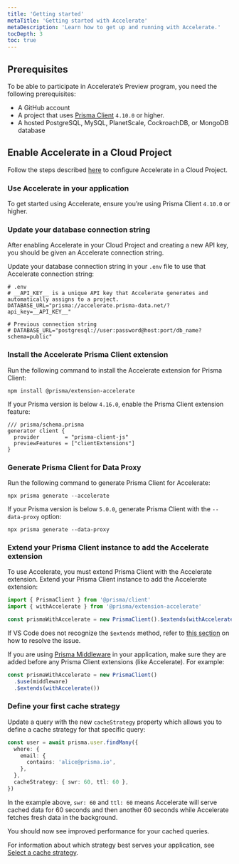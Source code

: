 ```yaml
---
title: 'Getting started'
metaTitle: 'Getting started with Accelerate'
metaDescription: 'Learn how to get up and running with Accelerate.'
tocDepth: 3
toc: true
---
```


<TopBlock>

</TopBlock>

## Prerequisites

To be able to participate in Accelerate’s Preview program, you need the following prerequisites:

- A GitHub account
- A project that uses [Prisma Client](/docs/concepts/components/prisma-client) `4.10.0` or higher.
- A hosted PostgreSQL, MySQL, PlanetScale, CockroachDB, or MongoDB database

## Enable Accelerate in a Cloud Project

Follow the steps described [here](/data-platform/cloud-projects/platform/projects#configure-accelerate) to configure Accelerate in a Cloud Project.

### Use Accelerate in your application

To get started using Accelerate, ensure you’re using Prisma Client `4.10.0` or higher.

### Update your database connection string

After enabling Accelerate in your Cloud Project and creating a new API key, you should be given an Accelerate connection string.

Update your database connection string in your `.env` file to use that Accelerate connection string:

```shell
# .env
# __API_KEY__ is a unique API key that Accelerate generates and automatically assigns to a project.
DATABASE_URL="prisma://accelerate.prisma-data.net/?api_key=__API_KEY__"

# Previous connection string
# DATABASE_URL="postgresql://user:password@host:port/db_name?schema=public"
```

### Install the Accelerate Prisma Client extension

Run the following command to install the Accelerate extension for Prisma Client:

```shell
npm install @prisma/extension-accelerate
```

If your Prisma version is below `4.16.0`, enable the Prisma Client extension feature:

```prisma
/// prisma/schema.prisma
generator client {
  provider        = "prisma-client-js"
  previewFeatures = ["clientExtensions"]
}
```

### Generate Prisma Client for Data Proxy

Run the following command to generate Prisma Client for Accelerate:

```shell
npx prisma generate --accelerate
```

<Admonition type="warning">

If your Prisma version is below `5.0.0`, generate Prisma Client with the `--data-proxy` option:

```shell
npx prisma generate --data-proxy
```

</Admonition>

### Extend your Prisma Client instance to add the Accelerate extension

To use Accelerate, you must extend Prisma Client with the Accelerate extension.
Extend your Prisma Client instance to add the Accelerate extension:

```ts
import { PrismaClient } from '@prisma/client'
import { withAccelerate } from '@prisma/extension-accelerate'

const prismaWithAccelerate = new PrismaClient().$extends(withAccelerate())
```

If VS Code does not recognize the `$extends` method, refer to [this section](/data-platform/accelerate/faq#vs-code-does-not-recognize-the-extends-method) on how to resolve the issue.

<Admonition type="info">

If you are using [Prisma Middleware](/docs/concepts/components/prisma-client/middleware) in your application, make sure they are added before any Prisma Client extensions (like Accelerate). For example:

```ts
const prismaWithAccelerate = new PrismaClient()
  .$use(middleware)
  .$extends(withAccelerate())
```

</Admonition>

### Define your first cache strategy

Update a query with the new `cacheStrategy` property which allows you to define a cache strategy for that specific query:

```ts
const user = await prisma.user.findMany({
  where: {
    email: {
      contains: 'alice@prisma.io',
    },
  },
  cacheStrategy: { swr: 60, ttl: 60 },
})
```

In the example above, `swr: 60` and `ttl: 60` means Accelerate will serve cached data for 60 seconds and then another 60 seconds while Accelerate fetches fresh data in the background.

You should now see improved performance for your cached queries.

<Admonition type="info">

For information about which strategy best serves your application, see [Select a cache strategy](https://www.notion.so/36960c5683cd4ff598b4fb64f7b5a64c#565c30792ea5487683961a6b27780a59).

</Admonition>

<!-- Left out info about `withAccelerateInfo()` as it is not needed to "get started" and is described in the API reference documentation -->
